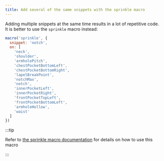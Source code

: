 ```yaml
---
title: Add several of the same snippets with the sprinkle macro
---
```


Adding multiple snippets at the same time results in a lot of repetitive code.
It is better to use the `sprinkle` macro instead:

```js
macro('sprinkle', {
  snippet: 'notch',
  on: [
    'neck',
    'shoulder',
    'armholePitch',
    'chestPocketBottomLeft',
    'chestPocketBottomRight',
    'lapelBreakPoint',
    'notchMax',
    'notch',
    'innerPocketLeft',
    'innerPocketRight',
    'frontPocketTopLeft',
    'frontPocketBottomLeft',
    'armholeHollow',
    'waist'
  ]
})
```

:::tip

Refer to [the sprinkle macro documentation](/reference/macros/sprinkle) for details on how
to use this macro

:::

